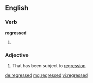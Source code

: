 ==English==

===Verb===
'''regressed'''

# {{past of|[[regress]]}}

===Adjective===
{{en-adj}}

# That has been subject to [[regression]]

[[de:regressed]]
[[mg:regressed]]
[[vi:regressed]]